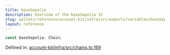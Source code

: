 ```yaml
---
title: baseSepolia
description: Overview of the baseSepolia 32
slug: wallets/reference/account-kit/infra/src/exports/variables/baseSepolia
layout: reference
---
```


```ts
const baseSepolia: Chain;
```

Defined in: [account-kit/infra/src/chains.ts:169](https://github.com/alchemyplatform/aa-sdk/blob/923a52171f7246172caf350853843e6680197da9/account-kit/infra/src/chains.ts#L169)
